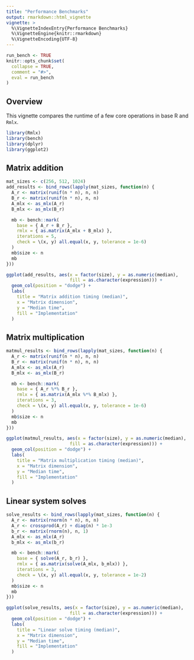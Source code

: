 ```yaml
---
title: "Performance Benchmarks"
output: rmarkdown::html_vignette
vignette: >
  %\VignetteIndexEntry{Performance Benchmarks}
  %\VignetteEngine{knitr::rmarkdown}
  %\VignetteEncoding{UTF-8}
---
```


```r
run_bench <- TRUE
knitr::opts_chunk$set(
  collapse = TRUE,
  comment = "#>",
  eval = run_bench
)
```

## Overview

This vignette compares the runtime of a few core operations in base R and
`Rmlx`. 

```r
library(Rmlx)
library(bench)
library(dplyr)
library(ggplot2)
```

## Matrix addition

```r
mat_sizes <- c(256, 512, 1024)
add_results <- bind_rows(lapply(mat_sizes, function(n) {
  A_r <- matrix(runif(n * n), n, n)
  B_r <- matrix(runif(n * n), n, n)
  A_mlx <- as_mlx(A_r)
  B_mlx <- as_mlx(B_r)

  mb <- bench::mark(
    base = { A_r + B_r },
    rmlx = { as.matrix(A_mlx + B_mlx) },
    iterations = 5,
    check = \(x, y) all.equal(x, y, tolerance = 1e-6)
  )
  mb$size <- n
  mb
}))

ggplot(add_results, aes(x = factor(size), y = as.numeric(median), 
                        fill = as.character(expression))) +
  geom_col(position = "dodge") +
  labs(
    title = "Matrix addition timing (median)",
    x = "Matrix dimension",
    y = "Median time",
    fill = "Implementation"
  )
```

## Matrix multiplication

```r
matmul_results <- bind_rows(lapply(mat_sizes, function(n) {
  A_r <- matrix(runif(n * n), n, n)
  B_r <- matrix(runif(n * n), n, n)
  A_mlx <- as_mlx(A_r)
  B_mlx <- as_mlx(B_r)

  mb <- bench::mark(
    base = { A_r %*% B_r },
    rmlx = { as.matrix(A_mlx %*% B_mlx) },
    iterations = 3,
    check = \(x, y) all.equal(x, y, tolerance = 1e-6)
  )
  mb$size <- n
  mb
}))

ggplot(matmul_results, aes(x = factor(size), y = as.numeric(median), 
                        fill = as.character(expression))) +
  geom_col(position = "dodge") +
  labs(
    title = "Matrix multiplication timing (median)",
    x = "Matrix dimension",
    y = "Median time",
    fill = "Implementation"
  )
```

## Linear system solves

```r
solve_results <- bind_rows(lapply(mat_sizes, function(n) {
  A_r <- matrix(rnorm(n * n), n, n)
  A_r <- crossprod(A_r) + diag(n) * 1e-3
  b_r <- matrix(rnorm(n), n, 1)
  A_mlx <- as_mlx(A_r)
  b_mlx <- as_mlx(b_r)

  mb <- bench::mark(
    base = { solve(A_r, b_r) },
    rmlx = { as.matrix(solve(A_mlx, b_mlx)) },
    iterations = 3,
    check = \(x, y) all.equal(x, y, tolerance = 1e-2)  
  )
  mb$size <- n
  mb
}))

ggplot(solve_results, aes(x = factor(size), y = as.numeric(median), 
                        fill = as.character(expression))) +
  geom_col(position = "dodge") +
  labs(
    title = "Linear solve timing (median)",
    x = "Matrix dimension",
    y = "Median time",
    fill = "Implementation"
  )
```




